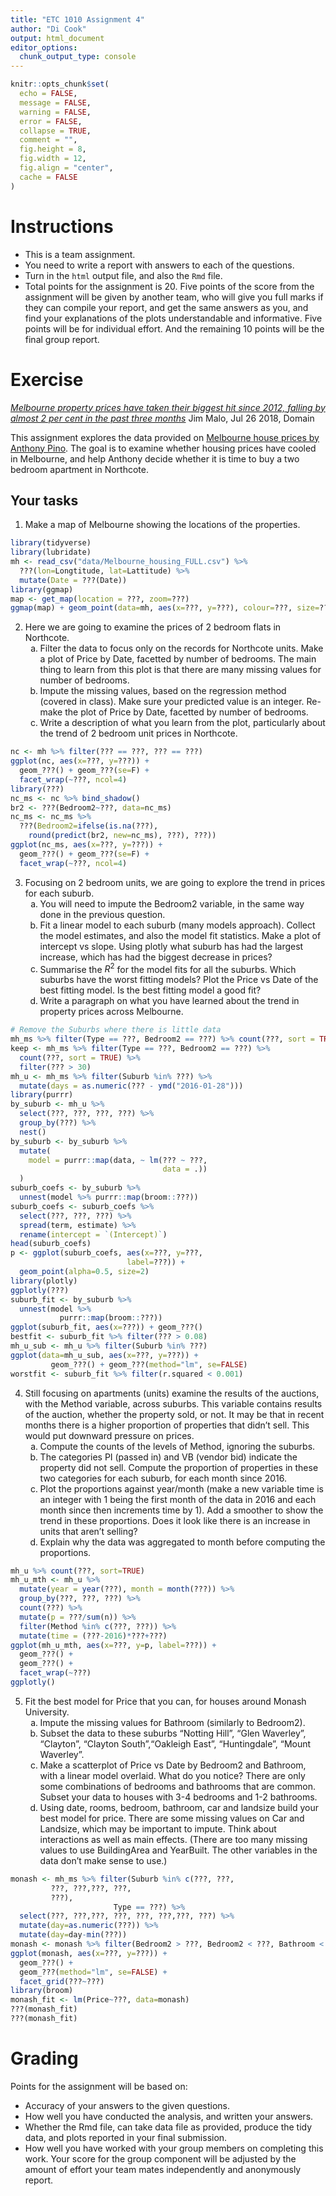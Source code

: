 ```yaml
---
title: "ETC 1010 Assignment 4"
author: "Di Cook"
output: html_document
editor_options: 
  chunk_output_type: console
---
```


```r
knitr::opts_chunk$set(
  echo = FALSE,
  message = FALSE,
  warning = FALSE,
  error = FALSE, 
  collapse = TRUE,
  comment = "",
  fig.height = 8,
  fig.width = 12,
  fig.align = "center",
  cache = FALSE
)
```

# Instructions

- This is a team assignment. 
- You need to write a report with answers to each of the questions. 
- Turn in the `html` output file, and also the `Rmd` file. 
- Total points for the assignment is 20. Five points of the score from the assignment will be given by another team, who will give you full marks if they can compile your report, and get the same answers as you, and find your explanations of the plots understandable and informative. Five points will be for individual effort. And the remaining 10 points will be the final group report.

# Exercise

*[Melbourne property prices have taken their biggest hit since 2012, falling by almost 2 per cent in the past three months](https://www.domain.com.au/news/melbourne-median-house-price-falls-to-882082-over-june-quarter-domain-group-report-20180726-h134ao-754199/)* Jim Malo, Jul 26 2018, Domain

This assignment explores the data provided on [Melbourne house prices by Anthony Pino](https://www.kaggle.com/anthonypino/melbourne-housing-market). The goal is to examine whether housing prices have cooled in Melbourne, and help Anthony decide whether it is time to buy a two bedroom apartment in Northcote. 

## Your tasks

1. Make a map of Melbourne showing the locations of the properties. 

```r
library(tidyverse)
library(lubridate)
mh <- read_csv("data/Melbourne_housing_FULL.csv") %>%
  ???(lon=Longtitude, lat=Lattitude) %>%
  mutate(Date = ???(Date))
library(ggmap)
map <- get_map(location = ???, zoom=???)
ggmap(map) + geom_point(data=mh, aes(x=???, y=???), colour=???, size=???, alpha=???)
```

2. Here we are going to examine the prices of 2 bedroom flats in Northcote. 
    a. Filter the data to focus only on the records for Northcote units. Make a plot of Price by Date, facetted by number of bedrooms. The main thing to learn from this plot is that there are many missing values for number of bedrooms.
    b. Impute the missing values, based on the regression method (covered in class). Make sure your predicted value is an integer. Re-make the plot of Price by Date, facetted by number of bedrooms. 
    c. Write a description of what you learn from the plot, particularly about the trend of 2 bedroom unit prices in Northcote.

```r
nc <- mh %>% filter(??? == ???, ??? == ???)
ggplot(nc, aes(x=???, y=???)) + 
  geom_???() + geom_???(se=F) +
  facet_wrap(~???, ncol=4) 
library(???)
nc_ms <- nc %>% bind_shadow()
br2 <- ???(Bedroom2~???, data=nc_ms)
nc_ms <- nc_ms %>%
  ???(Bedroom2=ifelse(is.na(???),
    round(predict(br2, new=nc_ms), ???), ???))
ggplot(nc_ms, aes(x=???, y=???)) + 
  geom_???() + geom_???(se=F) +
  facet_wrap(~???, ncol=4) 
```

3. Focusing on 2 bedroom units, we are going to explore the trend in prices for each suburb.  
    a. You will need to impute the Bedroom2 variable, in the same way done in the previous question. 
    b. Fit a linear model to each suburb (many models approach). Collect the model estimates, and also the model fit statistics. Make a plot of intercept vs slope. Using plotly what suburb has had the largest increase, which has had the biggest decrease in prices?
    c. Summarise the $R^2$ for the model fits for all the suburbs. Which suburbs have the worst fitting models?  Plot the Price vs Date of the best fitting model. Is the best fitting model a good fit?
    d. Write a paragraph on what you have learned about the trend in property prices across Melbourne.

```r
# Remove the Suburbs where there is little data
mh_ms %>% filter(Type == ???, Bedroom2 == ???) %>% count(???, sort = TRUE) %>% ggplot(aes(x=n)) + geom_histogram()
keep <- mh_ms %>% filter(Type == ???, Bedroom2 == ???) %>% 
  count(???, sort = TRUE) %>%
  filter(??? > 30)
mh_u <- mh_ms %>% filter(Suburb %in% ???) %>%
  mutate(days = as.numeric(??? - ymd("2016-01-28")))
library(purrr)
by_suburb <- mh_u %>% 
  select(???, ???, ???, ???) %>%
  group_by(???) %>% 
  nest()
by_suburb <- by_suburb %>% 
  mutate(
    model = purrr::map(data, ~ lm(??? ~ ???, 
                                  data = .))
  )
suburb_coefs <- by_suburb %>% 
  unnest(model %>% purrr::map(broom::???))
suburb_coefs <- suburb_coefs %>% 
  select(???, ???, ???) %>% 
  spread(term, estimate) %>%
  rename(intercept = `(Intercept)`)
head(suburb_coefs)
p <- ggplot(suburb_coefs, aes(x=???, y=???, 
                          label=???)) +
  geom_point(alpha=0.5, size=2) 
library(plotly)
ggplotly(???)
suburb_fit <- by_suburb %>% 
  unnest(model %>% 
           purrr::map(broom::???))
ggplot(suburb_fit, aes(x=???)) + geom_???()
bestfit <- suburb_fit %>% filter(??? > 0.08)
mh_u_sub <- mh_u %>% filter(Suburb %in% ???)
ggplot(data=mh_u_sub, aes(x=???, y=???)) + 
         geom_???() + geom_???(method="lm", se=FALSE)
worstfit <- suburb_fit %>% filter(r.squared < 0.001)
```

4. Still focusing on apartments (units) examine the results of the auctions, with the Method variable, across suburbs. This variable contains results of the auction, whether the property sold, or not. It may be that in recent months there is a higher proportion of properties that didn't sell. This would put downward pressure on prices. 
    a. Compute the counts of the levels of Method, ignoring the suburbs. 
    b. The categories PI (passed in) and VB (vendor bid) indicate the property did not sell. Compute the proportion of properties in these two categories for each suburb, for each month since 2016. 
    c. Plot the proportions against year/month (make a new variable time is an integer with 1 being the first month of the data in 2016 and each month since then increments time by 1).  Add a smoother to show the trend in these proportions. Does it look like there is an increase in units that aren't selling?
    d. Explain why the data was aggregated to month before computing the proportions. 

```r
mh_u %>% count(???, sort=TRUE)
mh_u_mth <- mh_u %>% 
  mutate(year = year(???), month = month(???)) %>%
  group_by(???, ???, ???) %>%
  count(???) %>%
  mutate(p = ???/sum(n)) %>%
  filter(Method %in% c(???, ???)) %>%
  mutate(time = (???-2016)*???+???)
ggplot(mh_u_mth, aes(x=???, y=p, label=???)) + 
  geom_???() +
  geom_???() + 
  facet_wrap(~???)
ggplotly()
```

5. Fit the best model for Price that you can, for houses around Monash University.
    a. Impute the missing values for Bathroom (similarly to Bedroom2).
    b. Subset the data to these suburbs "Notting Hill", "Glen Waverley",
         "Clayton", "Clayton South","Oakleigh East", "Huntingdale", 
         "Mount Waverley".
    c. Make a scatterplot of Price vs Date by Bedroom2 and Bathroom, with a linear model overlaid. What do you notice? There are only some combinations of bedrooms and bathrooms that are common. Subset your data to houses with 3-4 bedrooms and 1-2 bathrooms. 
    d. Using date, rooms, bedroom, bathroom, car and landsize build your best model for price. There are some missing values on Car and Landsize, which may be important to impute. Think about interactions as well as main effects. (There are too many missing values to use BuildingArea and YearBuilt. The other variables in the data don't make sense to use.)
    
```r
monash <- mh_ms %>% filter(Suburb %in% c(???, ???,
         ???, ???,???, ???, 
         ???), 
                       Type == ???) %>%
  select(???, ???,???, ???, ???, ???,???, ???) %>%
  mutate(day=as.numeric(???)) %>%
  mutate(day=day-min(???))
monash <- monash %>% filter(Bedroom2 > ???, Bedroom2 < ???, Bathroom < ???) 
ggplot(monash, aes(x=???, y=???)) + 
  geom_???() + 
  geom_???(method="lm", se=FALSE) + 
  facet_grid(???~???)
library(broom)
monash_fit <- lm(Price~???, data=monash)
???(monash_fit)
???(monash_fit)
```

# Grading

Points for the assignment will be based on:

- Accuracy of your answers to the given questions. 
- How well you have conducted the analysis, and written your answers. 
- Whether the Rmd file, can take data file as provided, produce the tidy data, and plots reported in your final submission.
- How well you have worked with your group members on completing this work. Your score for the group component will be adjusted by the amount of effort your team mates independently and anonymously report. 
